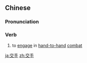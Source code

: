 ==Chinese==
{{zh-forms}}

===Pronunciation===
{{zh-pron
|m=jiāoshǒu
|c=gaau1 sau2
|mn=kau-chhiú
|cat=v
}}

===Verb===
{{zh-verb}}

# to [[engage]] in [[hand-to-hand]] [[combat]]

{{zh-cat|Advanced}}

[[ja:交手]]
[[zh:交手]]